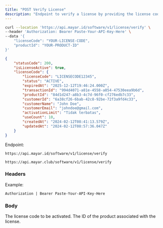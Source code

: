 ```yaml
---
title: "POST Verify License"
description: "Endpoint to verify a license by providing the license code and product ID."
---
```


<RequestExample>

```bash Request Example
curl --location 'https://api.mayar.id/software/v1/license/verify' \
--header 'Authorization: Bearer Paste-Your-API-Key-Here' \
--data '{
    "licenseCode": "YOUR-LICENSE-CODE",
    "productId": "YOUR-PRODUCT-ID"
}'
```

</RequestExample>

<ResponseExample>

```json Response Example 200
{
    "statusCode": 200,
    "isLicenseActive": true,
    "licenseCode": {
        "licenseCode": "LICENSECODE12345",
        "status": "ACTIVE",
        "expiredAt": "2025-12-12T19:46:24.000Z",
        "transactionId": "994d4071-a81e-4558-a854-47530eea9b6d",
        "productId": "84d1d247-a8b3-4c7d-96f0-cf276edb7c33",
        "customerId": "6a38cf26-6bab-42c8-92be-72f3a9fd4c33",
        "customerName": "John Doe",
        "customerEmail": "johndoe@gmail.com",
        "activationLimit": "Tidak terbatas",
        "useCount": 10,
        "createdAt": "2024-02-12T08:41:13.579Z",
        "updatedAt": "2024-02-12T08:57:36.047Z"
    }
}
```

</ResponseExample>

Endpoint:

<CodeGroup>

```Production Production
https://api.mayar.id/software/v1/license/verify
```


```Sandbox Sandbox
https://api.mayar.club/software/v1/license/verify
```

</CodeGroup>

### Headers

<ResponseField name="Authorization" type="string" required>
  Example:

  `Authorization | Bearer Paste-Your-API-Key-Here`
</ResponseField>

### Body

<ParamField path="licenseCode" type="string" required>
  The license code to be activated.
</ParamField>

<ParamField path="productId" type="string" required>
  The ID of the product associated with the license.
</ParamField>
